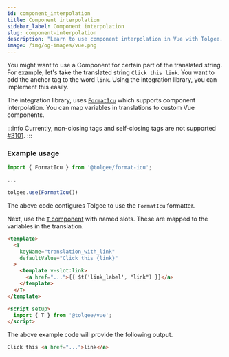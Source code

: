 ```yaml
---
id: component_interpolation
title: Component interpolation
sidebar_label: Component interpolation
slug: component-interpolation
description: "Learn to use component interpolation in Vue with Tolgee. Guide covers implementing custom components within translations, using FormatIcu and the T component. Includes code examples and usage tips."
image: /img/og-images/vue.png
---
```


You might want to use a Component for certain part of the translated string. For example, let's take the translated string `Click this link`. You want to add the anchor tag to the word `link`. Using the integration library, you can implement this easily.

The integration library, uses [`FormatIcu`](/formatting.mdx#icu-formatter) which supports component interpolation. You can map variables in translations to custom Vue components.

:::info
Currently, non-closing tags and self-closing tags are not supported [#3101](https://github.com/tolgee/tolgee-js/issues/3101).
:::

### Example usage

```jsx
import { FormatIcu } from '@tolgee/format-icu';

...

tolgee.use(FormatIcu())
```

The above code configures Tolgee to use the `FormatIcu` formatter.

Next, use the [`T` component](./translating#the-t-component) with named slots. These are mapped to the variables in the translation.

```html
<template>
  <T
    keyName="translation_with_link"
    defaultValue="Click this {link}"
  >
    <template v-slot:link>
      <a href="...">{{ $t('link_label', "link") }}</a>
    </template>
  </T>
</template>

<script setup>
  import { T } from '@tolgee/vue';
</script>
```


The above example code will provide the following output.

```html
Click this <a href="...">link</a>
```